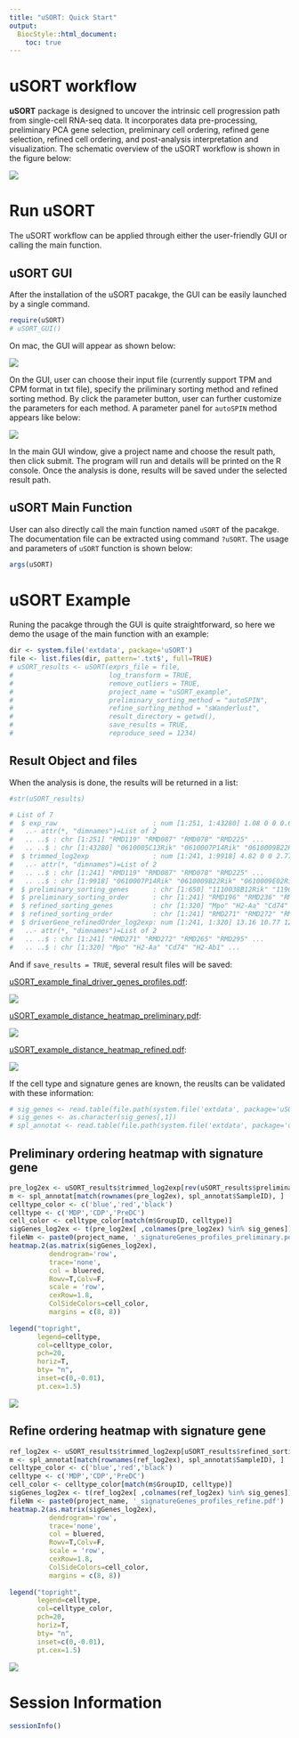 ```yaml
---
title: "uSORT: Quick Start"
output:
  BiocStyle::html_document:
    toc: true
---
```

<!--
%% \VignetteEngine{knitr::rmarkdown}
%\VignetteIndexEntry{Quick Start}
-->


# uSORT workflow

**uSORT** package is designed to uncover the intrinsic cell progression path from single-cell RNA-seq data. It incorporates data pre-processing, preliminary PCA gene selection, preliminary cell ordering, refined gene selection, refined cell ordering, and post-analysis interpretation and visualization. The schematic overview of the uSORT workflow is shown in the figure below:

![](uSORT_workflow.png)

# Run uSORT 

The uSORT workflow can be applied through either the user-friendly GUI or calling the main function.

## uSORT GUI

After the installation of the uSORT pacakge, the GUI can be easily launched by a single command.

```r
require(uSORT)
# uSORT_GUI()  
```

On mac, the GUI will appear as shown below:

![](uSORT_GUI.png)

On the GUI, user can choose their input file (currently support TPM and CPM format in txt file), specify the priliminary sorting method and refined sorting method. By click the parameter button, user can further customize the parameters for each method. A parameter panel for `autoSPIN` method appears like below:

![](uSORT_para_GUI.png)

In the main GUI window, give a project name and choose the result path, then click submit. The program will run and details will be printed on the R console. Once the analysis is done, results will be saved under the selected result path.


## uSORT Main Function

User can also directly call the main function named `uSORT` of the pacakge. The documentation file can be extracted using command `?uSORT`. The usage and parameters of `uSORT` function is shown below:

```r
args(uSORT)
```


# uSORT Example

Runing the pacakge through the GUI is quite straightforward, so here we demo the usage of the main function with an example:

```r
dir <- system.file('extdata', package='uSORT')
file <- list.files(dir, pattern='.txt$', full=TRUE)
# uSORT_results <- uSORT(exprs_file = file, 
#                        log_transform = TRUE,
#                        remove_outliers = TRUE,
#                        project_name = "uSORT_example",
#                        preliminary_sorting_method = "autoSPIN", 
#                        refine_sorting_method = "sWanderlust",
#                        result_directory = getwd(),
#                        save_results = TRUE,
#                        reproduce_seed = 1234)
```

## Result Object and files

When the analysis is done, the results will be returned in a list:

```r
#str(uSORT_results)

# List of 7
#  $ exp_raw                        : num [1:251, 1:43280] 1.08 0 0 0.62 0 0 0 0.27 1.16 0 ...
#   ..- attr(*, "dimnames")=List of 2
#   .. ..$ : chr [1:251] "RMD119" "RMD087" "RMD078" "RMD225" ...
#   .. ..$ : chr [1:43280] "0610005C13Rik" "0610007P14Rik" "0610009B22Rik" "0610009E02Rik" ...
#  $ trimmed_log2exp                : num [1:241, 1:9918] 4.82 0 0 2.77 5.84 ...
#   ..- attr(*, "dimnames")=List of 2
#   .. ..$ : chr [1:241] "RMD119" "RMD087" "RMD078" "RMD225" ...
#   .. ..$ : chr [1:9918] "0610007P14Rik" "0610009B22Rik" "0610009E02Rik" "0610009O20Rik" ...
#  $ preliminary_sorting_genes      : chr [1:650] "1110038B12Rik" "1190002F15Rik" "2810417H13Rik" "5430435G22Rik" ...
#  $ preliminary_sorting_order      : chr [1:241] "RMD196" "RMD236" "RMD250" "RMD220" ...
#  $ refined_sorting_genes          : chr [1:320] "Mpo" "H2-Aa" "Cd74" "H2-Ab1" ...
#  $ refined_sorting_order          : chr [1:241] "RMD271" "RMD272" "RMD265" "RMD295" ...
#  $ driverGene_refinedOrder_log2exp: num [1:241, 1:320] 13.16 10.77 12.17 9.82 9.77 ...
#   ..- attr(*, "dimnames")=List of 2
#   .. ..$ : chr [1:241] "RMD271" "RMD272" "RMD265" "RMD295" ...
#   .. ..$ : chr [1:320] "Mpo" "H2-Aa" "Cd74" "H2-Ab1" ...
```

And if `save_results = TRUE`, several result files will be saved:

<u>uSORT\_example\_final\_driver\_genes\_profiles.pdf</u>:

![](driver_gene_profile.png)

<u>uSORT\_example\_distance\_heatmap\_preliminary.pdf</u>:

![](preliminary_sort_distance.png)

<u>uSORT\_example\_distance\_heatmap\_refined.pdf</u>:

![](refined_sort_distance.png)


If the cell type and signature genes are known, the reuslts can be validated with these information:

```r
# sig_genes <- read.table(file.path(system.file('extdata', package='uSORT'),  'signature_genes.txt'))
# sig_genes <- as.character(sig_genes[,1])
# spl_annotat <- read.table(file.path(system.file('extdata', package='uSORT'), 'celltype.txt'),header=T)
```

## Preliminary ordering heatmap with signature gene

```r
pre_log2ex <- uSORT_results$trimmed_log2exp[rev(uSORT_results$preliminary_sorting_order), ]
m <- spl_annotat[match(rownames(pre_log2ex), spl_annotat$SampleID), ]
celltype_color <- c('blue','red','black')
celltype <- c('MDP','CDP','PreDC')
cell_color <- celltype_color[match(m$GroupID, celltype)]
sigGenes_log2ex <- t(pre_log2ex[ ,colnames(pre_log2ex) %in% sig_genes])
fileNm <- paste0(project_name, '_signatureGenes_profiles_preliminary.pdf')
heatmap.2(as.matrix(sigGenes_log2ex), 
          dendrogram='row',
          trace='none',
          col = bluered,
          Rowv=T,Colv=F,
          scale = 'row',
          cexRow=1.8,
          ColSideColors=cell_color, 
          margins = c(8, 8))
    
legend("topright",
       legend=celltype,
       col=celltype_color,
       pch=20,
       horiz=T, 
       bty= "n", 
       inset=c(0,-0.01),
       pt.cex=1.5)
```

![](preliminary_sorting_cell_type.png)

## Refine ordering heatmap with signature gene

```r
ref_log2ex <- uSORT_results$trimmed_log2exp[uSORT_results$refined_sorting_order, ]
m <- spl_annotat[match(rownames(ref_log2ex), spl_annotat$SampleID), ]
celltype_color <- c('blue','red','black')
celltype <- c('MDP','CDP','PreDC')
cell_color <- celltype_color[match(m$GroupID, celltype)]
sigGenes_log2ex <- t(ref_log2ex[ ,colnames(ref_log2ex) %in% sig_genes])
fileNm <- paste0(project_name, '_signatureGenes_profiles_refine.pdf')
heatmap.2(as.matrix(sigGenes_log2ex), 
          dendrogram='row',
          trace='none',
          col = bluered,
          Rowv=T,Colv=F,
          scale = 'row',
          cexRow=1.8,
          ColSideColors=cell_color, 
          margins = c(8, 8))
    
legend("topright",
       legend=celltype,
       col=celltype_color,
       pch=20,
       horiz=T, 
       bty= "n", 
       inset=c(0,-0.01),
       pt.cex=1.5)
```


![](refined_sorting_cell_type.png)
 
 
# Session Information

```r
sessionInfo()
```

